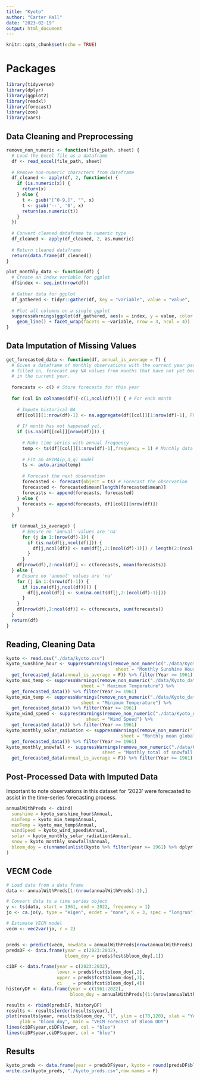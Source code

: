 ```yaml
---
title: "Kyoto"
author: "Carter Hall"
date: "2023-02-19"
output: html_document
---
```


```r
knitr::opts_chunk$set(echo = TRUE)
```

# Packages

```r
library(tidyverse)
library(dplyr)
library(ggplot2)
library(readxl)
library(forecast)
library(zoo)
library(vars)
```

## Data Cleaning and Preprocessing

```r
remove_non_numeric <- function(file_path, sheet) {
  # Load the Excel file as a dataframe
  df <- read_excel(file_path, sheet)
  
  # Remove non-numeric characters from dataframe
  df_cleaned <- apply(df, 2, function(x) {
    if (is.numeric(x)) {
      return(x)
    } else {
      t <- gsub("[^0-9.]", "", x)
      t <- gsub('--', '0', x)
      return(as.numeric(t))
    }
  })
  
  # Convert cleaned dataframe to numeric type
  df_cleaned <- apply(df_cleaned, 2, as.numeric)
  
  # Return cleaned dataframe
  return(data.frame(df_cleaned))
}

plot_monthly_data <- function(df) {
  # Create an index variable for ggplot
  df$index <- seq.int(nrow(df))
  
  # Gather data for ggplot
  df_gathered <- tidyr::gather(df, key = "variable", value = "value", -index)
  
  # Plot all columns on a single ggplot
  suppressWarnings(ggplot(df_gathered, aes(x = index, y = value, color = variable)) +
    geom_line() + facet_wrap(facets = ~variable, nrow = 3, ncol = 4))
}
```

## Data Imputation of Missing Values

```r
get_forecasted_data <- function(df, annual_is_average = T) {
  # Given a dataframe of monthly observations with the current year partially
  # filled in, forecast any NA values from months that have not yet been recorded
  # in the current year.
  
  forecasts <- c() # Store forecasts for this year
  
  for (col in colnames(df)[-c(1,ncol(df))]) { # For each month
    
    # Impute historical NA
    df[[col]][1:nrow(df)-1] <- na.aggregate(df[[col]][1:nrow(df)-1], FUN = mean) 
    
    # If month has not happened yet,
    if (is.na(df[[col]][nrow(df)])) {
    
      # Make time series with annual frequency
      temp <- ts(df[[col]][1:nrow(df)-1],frequency = 1) # Monthly data
      
      # Fit an ARIMA(p,d,q) model
      ts <- auto.arima(temp) 
      
      # Forecast the next observation 
      forecasted <- forecast(object = ts) # Forecast the observation
      forecasted <- forecasted$mean[length(forecasted$mean)]
      forecasts <- append(forecasts, forecasted)
    } else {
      forecasts <- append(forecasts, df[[col]][nrow(df)]) 
    }
  }
  
  if (annual_is_average) {
      # Ensure no 'annual' values are 'na'
      for (j in 1:(nrow(df)-1)) {
        if (is.na(df[j,ncol(df)])) {
          df[j,ncol(df)] <- sum(df[j,2:(ncol(df)-1)]) / length(2:(ncol(df)-1))
        }
      }
    df[nrow(df),2:ncol(df)] <- c(forecasts, mean(forecasts))
  } else {
    # Ensure no 'annual' values are 'na'
    for (j in 1:(nrow(df)-1)) {
      if (is.na(df[j,ncol(df)])) {
        df[j,ncol(df)] <- sum(na.omit(df[j,2:(ncol(df)-1)]))
      }
    }
    df[nrow(df),2:ncol(df)] <- c(forecasts, sum(forecasts))
  }
  return(df)
}
```

## Reading, Cleaning Data

```r
kyoto <- read.csv("./data/kyoto.csv")
kyoto_sunshine_hour <- suppressWarnings(remove_non_numeric("./data/Kyoto_data_bowen.xlsx",
                                         sheet = "Monthly Sunshine Hour") %>%
  get_forecasted_data(annual_is_average = F)) %>% filter(Year >= 1961)
kyoto_max_temp <- suppressWarnings(remove_non_numeric("./data/Kyoto_data_bowen.xlsx",
                            sheet = " Maximum Temperature") %>%
  get_forecasted_data()) %>% filter(Year >= 1961)
kyoto_min_temp <- suppressWarnings(remove_non_numeric("./data/Kyoto_data_bowen.xlsx",
                            sheet = "Minimum Temperature") %>%
  get_forecasted_data()) %>% filter(Year >= 1961)
kyoto_wind_speed <- suppressWarnings(remove_non_numeric("./data/Kyoto_data_bowen.xlsx",
                              sheet = "Wind Speed") %>%
  get_forecasted_data()) %>% filter(Year >= 1961)
kyoto_monthly_solar_radiation <- suppressWarnings(remove_non_numeric("./data/Kyoto_data_bowen.xlsx",
                                           sheet = "Monthly mean global solar radia") %>%
  get_forecasted_data()) %>% filter(Year >= 1961)
kyoto_monthly_snowfall <- suppressWarnings(remove_non_numeric("./data/Kyoto_data_bowen.xlsx",
                                    sheet = "Monthly total of snowfall depth") %>%
  get_forecasted_data(annual_is_average = F)) %>% filter(Year >= 1961)
```

## Post-Processed Data with Imputed Data

Important to note observations in this dataset for '2023' were forecasted to assist
in the time-series forecasting process.

```r
annualWithPreds <- cbind(
  sunshine = kyoto_sunshine_hour$Annual,
  minTemp = kyoto_min_temp$Annual,
  maxTemp = kyoto_max_temp$Annual,
  windSpeed = kyoto_wind_speed$Annual,
  solar = kyoto_monthly_solar_radiation$Annual,
  snow = kyoto_monthly_snowfall$Annual,
  bloom_doy = c(unname(unlist(kyoto %>% filter(year >= 1961) %>% dplyr::select(bloom_doy))), c(NA))
)
```

## VECM Code

```r
# Load data from a data frame
data <- annualWithPreds[1:(nrow(annualWithPreds)-1),]

# Convert data to a time series object
y <- ts(data, start = 1961, end = 2022, frequency = 1)
jo <- ca.jo(y, type = "eigen", ecdet = "none", K = 3, spec = "longrun")

# Estimate VECM model
vecm <- vec2var(jo, r = 2)


preds <- predict(vecm, newdata = annualWithPreds[nrow(annualWithPreds),], n.ahead = 10)
predsDF <- data.frame(year = c(2023:2032), 
                      bloom_doy = preds$fcst$bloom_doy[,1])

ciDF <- data.frame(year = c(2023:2032),
                   lower = preds$fcst$bloom_doy[,2],
                   upper = preds$fcst$bloom_doy[,3],
                   ci    = preds$fcst$bloom_doy[,4])
historyDF <- data.frame(year = c(1961:2022),  
                        bloom_doy = annualWithPreds[(1:(nrow(annualWithPreds)-1)),7])

results <- rbind(predsDF, historyDF)
results <- results[order(results$year),]
plot(results$year, results$bloom_doy, "l", ylim = c(70,120), xlab = "Year", 
     ylab = "bloom_doy", main = "VECM Forecast of Bloom DOY")
lines(ciDF$year,ciDF$lower, col = "blue")
lines(ciDF$year,ciDF$upper, col = "blue")
```

## Results

```r
kyoto_preds <- data.frame(year = predsDF$year, kyoto = round(predsDF$bloom_doy))
write.csv(kyoto_preds, "./kyoto_preds.csv",row.names = F)
```



